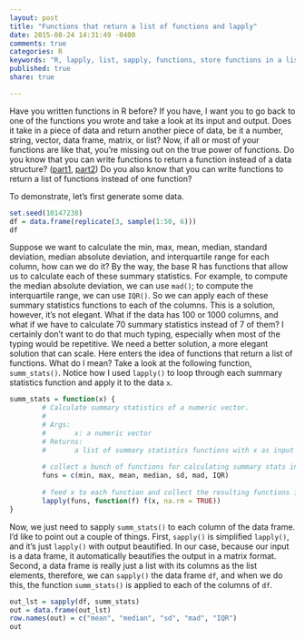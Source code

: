 ```yaml
---
layout: post
title: "Functions that return a list of functions and lapply"
date: 2015-08-24 14:31:49 -0400
comments: true
categories: R
keywords: "R, lapply, list, sapply, functions, store functions in a list"
published: true
share: true

---
```


Have you written functions in R before? If you have, I want you to go back to one of the functions you wrote and take a look at its input and output. Does it take in a piece of data and return another piece of data, be it a number, string, vector, data frame, matrix, or list? Now, if all or most of your functions are like that, you're missing out on the true power of functions. Do you know that you can write functions to return a function instead of a data structure? ([part1](http://masterr.org/r/functions-that-return-functions/), [part2](http://masterr.org/r/functions-that-return-functions-part-2/)) Do you also know that you can write functions to return a list of functions instead of one function?

To demonstrate, let's first generate some data. 
```r
set.seed(10147238)
df = data.frame(replicate(3, sample(1:50, 6)))
df
```

Suppose we want to calculate the min, max, mean, median, standard deviation, median absolute deviation, and interquartile range for each column, how can we do it? By the way, the base R has functions that allow us to calculate each of these summary statistics. For example, to compute the median absolute deviation, we can use `mad()`; to compute the interquartile range, we can use `IQR()`. So we can apply each of these summary statistics functions to each of the columns. This is a solution, however, it's not elegant. What if the data has 100 or 1000 columns, and what if we have to calculate 70 summary statistics instead of 7 of them? I certainly don't want to do that much typing, especially when most of the typing would be repetitive. We need a better solution, a more elegant solution that can scale. Here enters the idea of functions that return a list of functions. What do I mean? Take a look at the following function, `summ_stats()`. Notice how I used `lapply()` to loop through each summary statistics function and apply it to the data `x`.

```r
summ_stats = function(x) {
        # Calculate summary statistics of a numeric vector.
        #
        # Args:
        #       x: a numeric vector
        # Returns:
        #       a list of summary statistics functions with x as input
        
        # collect a bunch of functions for calculating summary stats into a vector
        funs = c(min, max, mean, median, sd, mad, IQR)
        
        # feed x to each function and collect the resulting functions into a list
        lapply(funs, function(f) f(x, na.rm = TRUE))
}
```

Now, we just need to sapply `summ_stats()` to each column of the data frame. I'd like to point out a couple of things. First, `sapply()` is simplified `lapply()`, and it's just `lapply()` with output beautified. In our case, because our input is a data frame, it automatically beautifies the output in a matrix format. Second, a data frame is really just a list with its columns as the list elements, therefore, we can `sapply()` the data frame `df`, and when we do this, the function `summ_stats()` is applied to each of the columns of `df`. 

```r
out_lst = sapply(df, summ_stats)
out = data.frame(out_lst)
row.names(out) = c("mean", "median", "sd", "mad", "IQR")
out
```
